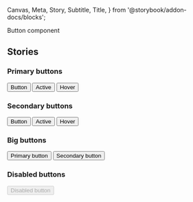   Canvas,
  Meta,
  Story,
  Subtitle,
  Title,
} from '@storybook/addon-docs/blocks';

<Meta title="Components/Button" />

<Title>Button</Title>
<Subtitle>Button component</Subtitle>
<MaturityScale
  category={additionalDocs['Button'].maturityCategory}
  level={additionalDocs['Button'].maturityLevel}
/>
<Guidance
  href={additionalDocs['Button'].guidanceHref}
  name={additionalDocs['Button'].guidanceName}
/>

## Stories

### Primary buttons

<Canvas>
  <Story name="Primary">
    <div name="Primary Buttons">
      <button type="button" className="usa-button">
        Button
      </button>
      <button type="button" className="usa-button usa-button-active">
        Active
      </button>
      <button type="button" className="usa-button usa-button-hover">
        Hover
      </button>
    </div>
  </Story>
</Canvas>

### Secondary buttons

<Canvas>
  <Story name="Secondary">
    <div name="Secondary Buttons">
      <button className="usa-button-secondary">Button</button>
      <button className="usa-button-secondary usa-button-active">Active</button>
      <button className="usa-button-secondary usa-button-hover">Hover</button>
    </div>
  </Story>
</Canvas>

### Big buttons

<Canvas>
  <Story name="Big">
    <div>
      <button type="button" className="usa-button usa-button-big">
        Primary button
      </button>
      <button className="usa-button-secondary usa-button-big">
        Secondary button
      </button>
    </div>
  </Story>
</Canvas>

### Disabled buttons

<Canvas>
  <Story name="Disabled">
    <div>
      <button type="button" className="usa-button" disabled>
        Disabled button
      </button>
    </div>
  </Story>
</Canvas>
